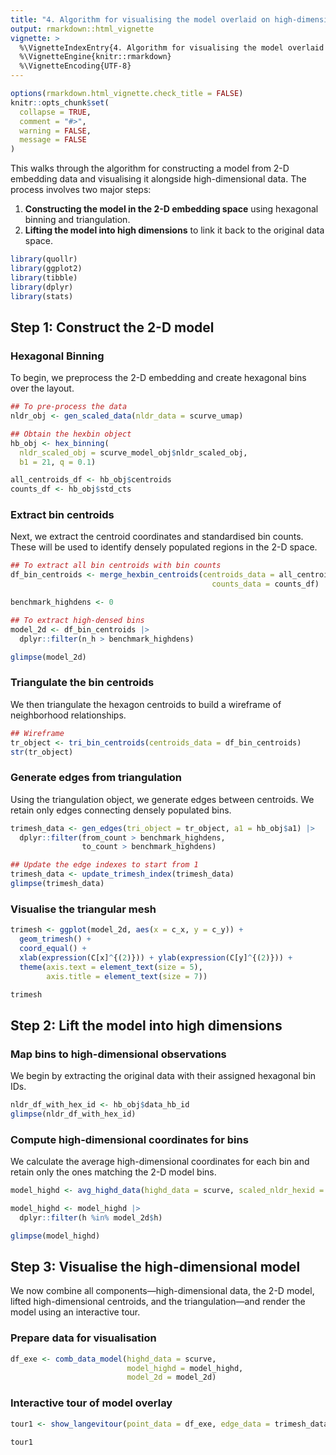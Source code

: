 ```yaml
---
title: "4. Algorithm for visualising the model overlaid on high-dimensional data"
output: rmarkdown::html_vignette
vignette: >
  %\VignetteIndexEntry{4. Algorithm for visualising the model overlaid on high-dimensional data}
  %\VignetteEngine{knitr::rmarkdown}
  %\VignetteEncoding{UTF-8}
---
```


```r
options(rmarkdown.html_vignette.check_title = FALSE)
knitr::opts_chunk$set(
  collapse = TRUE,
  comment = "#>",
  warning = FALSE, 
  message = FALSE
)
```

This walks through the algorithm for constructing a model from 2-D embedding data and visualising it alongside high-dimensional data. The process involves two major steps:

1. **Constructing the model in the 2-D embedding space** using hexagonal binning and triangulation.
2. **Lifting the model into high dimensions** to link it back to the original data space.


```r
library(quollr)
library(ggplot2)
library(tibble)
library(dplyr)
library(stats)
```

## Step 1: Construct the 2-D model
  
### Hexagonal Binning

To begin, we preprocess the 2-D embedding and create hexagonal bins over the layout.

```r
## To pre-process the data
nldr_obj <- gen_scaled_data(nldr_data = scurve_umap)

## Obtain the hexbin object
hb_obj <- hex_binning(
  nldr_scaled_obj = scurve_model_obj$nldr_scaled_obj, 
  b1 = 21, q = 0.1)

all_centroids_df <- hb_obj$centroids
counts_df <- hb_obj$std_cts
```

### Extract bin centroids

Next, we extract the centroid coordinates and standardised bin counts. These will be used to identify densely populated regions in the 2-D space.

```r
## To extract all bin centroids with bin counts
df_bin_centroids <- merge_hexbin_centroids(centroids_data = all_centroids_df,
                                             counts_data = counts_df)

benchmark_highdens <- 0

## To extract high-densed bins
model_2d <- df_bin_centroids |>
  dplyr::filter(n_h > benchmark_highdens)

glimpse(model_2d) 
```

### Triangulate the bin centroids

We then triangulate the hexagon centroids to build a wireframe of neighborhood relationships.

```r
## Wireframe
tr_object <- tri_bin_centroids(centroids_data = df_bin_centroids)
str(tr_object)
```

### Generate edges from triangulation

Using the triangulation object, we generate edges between centroids. We retain only edges connecting densely populated bins.

```r
trimesh_data <- gen_edges(tri_object = tr_object, a1 = hb_obj$a1) |>
  dplyr::filter(from_count > benchmark_highdens,
                to_count > benchmark_highdens)

## Update the edge indexes to start from 1
trimesh_data <- update_trimesh_index(trimesh_data)
glimpse(trimesh_data)
```

### Visualise the triangular mesh

```r
trimesh <- ggplot(model_2d, aes(x = c_x, y = c_y)) +
  geom_trimesh() +
  coord_equal() +
  xlab(expression(C[x]^{(2)})) + ylab(expression(C[y]^{(2)})) +
  theme(axis.text = element_text(size = 5),
        axis.title = element_text(size = 7))

trimesh
```


## Step 2: Lift the model into high dimensions
  
### Map bins to high-dimensional observations

We begin by extracting the original data with their assigned hexagonal bin IDs.

```r
nldr_df_with_hex_id <- hb_obj$data_hb_id
glimpse(nldr_df_with_hex_id)
```

### Compute high-dimensional coordinates for bins

We calculate the average high-dimensional coordinates for each bin and retain only the ones matching the 2-D model bins.

```r
model_highd <- avg_highd_data(highd_data = scurve, scaled_nldr_hexid = nldr_df_with_hex_id)

model_highd <- model_highd |>
  dplyr::filter(h %in% model_2d$h)

glimpse(model_highd)
```

## Step 3: Visualise the high-dimensional model

We now combine all components—high-dimensional data, the 2-D model, lifted high-dimensional centroids, and the triangulation—and render the model using an interactive tour.

### Prepare data for visualisation

```r
df_exe <- comb_data_model(highd_data = scurve, 
                          model_highd = model_highd, 
                          model_2d = model_2d)

```

### Interactive tour of model overlay

```r
tour1 <- show_langevitour(point_data = df_exe, edge_data = trimesh_data)

tour1
```
